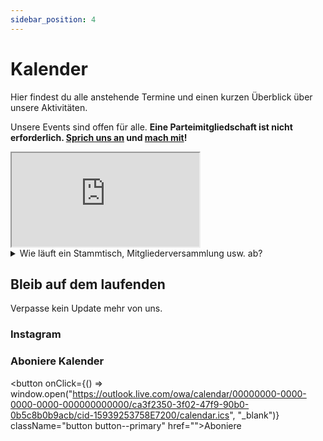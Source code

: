 ```yaml
---
sidebar_position: 4
---
```


# Kalender

Hier findest du alle anstehende Termine und einen kurzen Überblick über unsere Aktivitäten.

Unsere Events sind offen für alle. **Eine Parteimitgliedschaft ist nicht erforderlich. [Sprich uns an](mailto:Johannes.Rupieper@mac.com) und [mach mit](/machmit)!** 

<iframe 
  id="calendar-view"
  src='https://outlook.live.com/owa/calendar/00000000-0000-0000-0000-000000000000/ca3f2350-3f02-47f9-90b0-0b5c8b0b9acb/cid-15939253758E7200/index.html' ></iframe>

<details>
  <summary>Wie läuft ein Stammtisch, Mitgliederversammlung usw. ab?</summary>
  <div>


### Mitgliederversammlung

### Stammtisch

  </div>
</details>

## Bleib auf dem laufenden

Verpasse kein Update mehr von uns. 

### Instagram

### Aboniere Kalender

<button
  onClick={() => window.open("https://outlook.live.com/owa/calendar/00000000-0000-0000-0000-000000000000/ca3f2350-3f02-47f9-90b0-0b5c8b0b9acb/cid-15939253758E7200/calendar.ics", "_blank")}
  className="button button--primary"
  href="">Aboniere</button>


